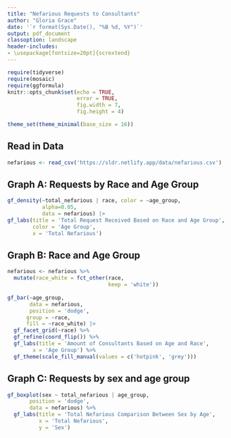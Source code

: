 ```yaml
---
title: "Nefarious Requests to Consultants"
author: "Gloria Grace"
date: '`r format(Sys.Date(), "%B %d, %Y")`'
output: pdf_document
classoption: landscape
header-includes:
- \usepackage[fontsize=20pt]{scrextend}
---
```


```r
require(tidyverse)
require(mosaic)
require(ggformula)
knitr::opts_chunk$set(echo = TRUE,
                      error = TRUE,
                      fig.width = 7, 
                      fig.height = 4)

theme_set(theme_minimal(base_size = 16))
```


## Read in Data

```r
nefarious <- read_csv('https://sldr.netlify.app/data/nefarious.csv')
```

## Graph A: Requests by Race and Age Group

```r
gf_density(~total_nefarious | race, color = ~age_group,
           alpha=0.05,
           data = nefarious) |>
gf_labs(title = 'Total Request Received Based on Race and Age Group',
        color = 'Age Group', 
        x = 'Total Nefarious')
```


## Graph B: Race and Age Group

```r
nefarious <- nefarious %>% 
  mutate(race_white = fct_other(race,
                                keep = 'white'))
  
gf_bar(~age_group, 
       data = nefarious,
       position = 'dodge',
      group = ~race, 
      fill = ~race_white) |>
  gf_facet_grid(~race) %>% 
  gf_refine(coord_flip()) %>% 
  gf_labs(title = 'Amount of Consultants Based on Age and Race', 
        x = 'Age Group') %>%
  gf_theme(scale_fill_manual(values = c('hotpink', 'grey')))
```

## Graph C: Requests by sex and age group


```r
gf_boxplot(sex ~ total_nefarious | age_group, 
       position = 'dodge',
       data = nefarious) %>% 
  gf_labs(title = 'Total Nefarious Comparison Between Sex by Age',
          x = 'Total Nefarious', 
          y = 'Sex')
```


  